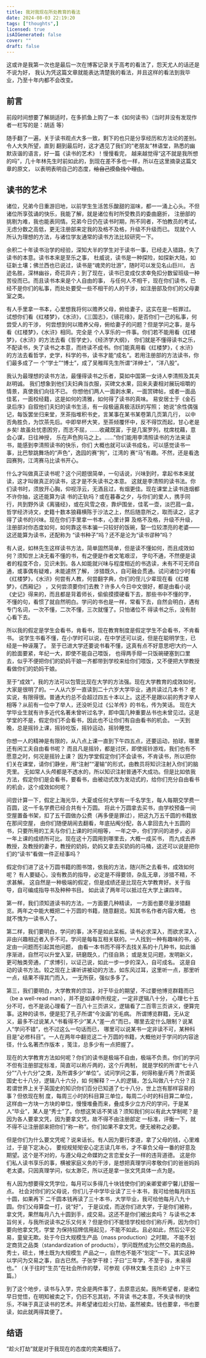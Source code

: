```yaml
---
title: 我对我现在所处教育的看法
date: 2024-08-03 22:19:20
tags: ["thoughts",]
licensed: true
isAIGenerated: false
cover: ""
draft: false
---
```


这或许是我第一次也是最后一次在博客记录关于高考的看法了，怨天尤人的话还是不说为好，
我认为凭这篇文章就能表达清楚我的看法，并且这样的看法到我毕业，乃至十年内都不会改变。

<Excerpt />

## 前言

前段时间想要了解胡适时，在多抓鱼上购了一本《如何读书》（当时并没有发现作者一栏写的是：胡适 等）

随手翻了一遍，关于读书观点大多一致，剩下的也只是分享经历和方法论的差别。令人大失所望，直到
翻到最后时，这才遇见了我们的“老朋友”林语堂，熟悉的幽默诙谐的语言，好一篇《读书的艺术》！慢慢看完，
越来越觉得“这不就是我所想的吗”，几十年林先生时前如此的，到现在差不多也一样，所以在这里摘录这篇文章的原文，
以表明表明自己的态度，~~给自己摸鱼找个理由~~。


## 读书的艺术

诸位，兄弟今日重游旧地，以前学生生活苦乐酸甜的滋味，都一一涌上心头。不但诸位所享弦诵的快乐，我能了解，就是诸位有时所受教员的委曲磨折，
注册部的挑剔为难，我也能表同情。兄弟今日仍在读书时期，所不同者，不怕教员的考试，无虑分数之高低，更无注册部来定我的及格不及格，升级不升级而已。
现就个人所认为理想的方法，与诸位学友通常的读书方法比较研究一下。

余积二十年读书治学的经验，深知大半的学生对于读书一事，已经走入错路，失了读书的本意。读书本来是至乐之事，
杜威说，读书是一种探险，如探新大陆，如征新土壤；佛兰西也已说过，读书是“魂灵的壮游”，随时可以发见名山巨川，
古迹名胜，深林幽谷，奇花异卉；到了现在，读书已变成仅求幸免扣分数留班级一种苦役而已。而且读书本来是个人自由的事，
与任何人不相干，现在你们读书，已经不是你们的私事，而处处要受一些不相干的人的干涉，如注册部及你们的父母妻室之类。

有人手里拿一书本，心里想我将何以赡养父母，俯给妻子，这实在是一桩罪过。
试想你们看《红楼梦》，《水浒》，《三国志》，《镜花缘》，是否你们一己的私事，何尝受人的干涉，
何尝想到何以赡养父母，俯给妻子的问题？但是学问之事，是与看《红楼梦》，《水浒》相同。完全是
个人享乐的一件事。你们若不能用看《红楼梦》，《水浒》的方法去看《哲学史》，《经济学大纲》，
你们就是不懂得读书之乐，不配读书，失了读书之本意，而终读不成书。你们能真用看《红楼梦》，《
水浒》的方法去看哲学，史学，科学的书，读书才能“成名”。若用注册部的方法读书，你们最多成了一
个“学士”“博士”，成了吴稚晖先生所谓“洋绅士”，“洋八股”。

我认为最理想的读书方法，最懂得读书之乐者，莫如中国第一女诗人李清照及其夫赵明诚。
我们想象到他们夫妇典当衣服，买碑文水果，回来夫妻相对展玩咀嚼的情景，真使我们向往不已。
你想他们两人一面剥水果，一面赏碑帖，或者一面品佳茗，一面校经籍，这是如何的清雅，如何得了读书的真味。
易安居士于《金石录后序》自叙他们夫妇的读书生活，有一段极逼真极活跃的写照；
她说“余性偶强记，每饭罢坐归来堂，烹茶指堆积书史，言某事在某书某卷第几页第几行，
以中否角胜负，为饮茶先后。中即举杯大笑，至茶倾覆怀中，反不得饮而起，甘心老是乡矣!
故虽处忧患困穷，而志不屈，……收藏既富，于是几案罗列，枕席枕藉，意会心谋，日往神授，
乐在声色狗马之上。……”你们能用李清照读书的方法来读书，能感到李清照读书的快乐，你们
大概也就可以读书成名，可以感觉读书一事，比巴黎跳舞场的“声色”，逸园的赛“狗”，江湾的
赛“马”有趣。不然，还是看逸园赛狗，江湾赛马比读书开心。

什么才叫做真正读书呢？这个问题很简单，一句话说，兴味到时，拿起书本来就读，这才叫做真正的读书，这才是不失读书之本意。
这就是李清照的读书法。你们读书时，须放开心胸，仰视浮云，无酒且过，有烟更佳。现在课堂上读书连烟都不许你抽，这还能算为读
书的正轨吗？或在暮春之夕，与你们的爱人，携手同行，共到野外读《离骚经》，或在风雪之夜，靠炉围坐，佳茗一壶，淡巴菰一盒，
哲学经济诗文，史籍十数本狼藉横陈于沙法之上，然后随意所之，取而读之，这才得了读书的兴味。现在你们手里拿一书本，心里计算
及格不及格，升级不升级，注册部对你态度如何，如何靠这书本骗一只较好的饭碗，娶一位较漂亮的老婆——这还能算为读书，还配称为
“读书种子”吗？还不是沦为“读书谬种”吗？

有人说，如林先生这样读书方法，简单固然简单，但是读不懂如何，而且成效如何？须知世上决无看不懂的书，有之便是作者文笔艰涩，
字句不通，不然便是读者的程度不合，见识未到。各人如能就兴味与程度相近的书选读，未有不可无师自通，或事偶有疑难，未能遽然了解，
涉猎既久，自可融会贯通。试问诸位少时看《红楼梦》，《水浒》何尝有人教，何尝翻字典，你们的侄儿少辈现在看《红楼梦》，《西厢记》
，又何尝须要你们去教？许多人今日中文很好，都是由看小说《史记》得来的，而且都是背着师长，偷偷摸摸硬看下去，那些书中不懂的字，
不懂的句，看惯了就自然明白。学问的书也是一样，常看下去，自然会明白，遇有专门名词，一次不懂，二次不懂，三次就懂了。只怕诸位不
得读书之乐，没有耐心看下去。

所以我的假定是学生会看书，肯看书，现在教育制度是假定学生不会看书，不肯看书。
说学生书看不懂，在小学时可以说，在中学还可以说，但是在聪明学生，已经是一种诬蔑了。
至于已进大学还要说书看不懂，这真有点不好意思吧!大约一人的脸面要紧，年纪一大，即使不能自己喂饭，
也得两手搿一只饭碗硬塞到口里去，似乎不便把你们的奶妈干娘一齐都带到学校来给你们喂饭，又不便把大学教授看做你们的奶妈干娘。

至于“成效”，我的方法可以包管比现在大学的方法强。现在大学教育的成效如何，大家是很明了的。一人从六岁一直读到二十六岁大学毕业，通共读过几本书？
老实说，有限得很。普通大约总不会超过四五十本以上。这还不是跟以前的秀才举人相等？从前有一位中了举人，还没听见过《公羊传》的书名，传为笑话。
现在大学毕业生就有许多近代名著未曾听过名字，即中国几种重要丛书也未曾见过。这是学堂的不是，假定你们不会看书，因此也不让你们有自由看书的机会。
一天到晚，总是摇铃上课，摇铃吃饭，摇铃运动，摇铃睡觉。

你想一人的精神是有限的，从八点上课一直到下午四五点，还要运动，拍球，哪里还有闲工夫自由看书呢？
而且凡是摇铃，都是讨厌，即使摇铃游戏，我们也有不愿意之时，何况是摇铃上课？
因为学堂假定你们不会读书，不肯读书，所以把你们关在课堂，请你们静坐，用“注射”“灌输”的形式，由教员将知识注射入你们的脑壳里。
无如常人头颅都是不透水的，所以知识注射普通不大成功。但是比如依我方法，假定你们是会看书，要看书，由被动式改为发动式的，给你们充分自由看书的机会，这个成效如何呢？

间尝计算一下，假定上海光华，大夏或任何大学有一千名学生，每人每期交学费一百圆，这一千名学费已经合共有十万圆。
将此十万圆拿去买书，由学校预备一间空屋置备书架，扣了五千圆做办公费（再多便是罪过），把这九万五千圆的书籍放在那间空屋，
由你们随便胡闹去翻看，年底拈阄分配，各人拿回去九十五圆的书，只要所用的工夫与你们上课的时间相等，
一年之中，你们学问的进步，必非一年上课的成绩所可比。现在这十万圆用到哪里去，大概一成买书，
而九成去养教授，及教授的妻子，教授的奶妈，奶妈又拿去买奶妈的马桶，这还可以说是把你们的“读书”看做一件正经事吗？

假定你们进了这十万圆书籍的图书馆，依我的方法，随兴所之去看书，成效如何呢？
有人要疑心，没有教员的指导，必定是不得要领，杂乱无章，涉猎不精，不求甚解。
这自然是一种极端的假定，但是成绩还是比现在大学教育好。关于指导，自可编成指导书及种种书目。
如此读了两年可以抵过在大学上课四年。

第一样，我们须知道读书的方法，一方面要几种精读，
一方面也要尽量涉猎翻览。两年之中能大概把二十万圆的书籍，随意翻览。知其书名作者内容大概，
也就不愧为一读书人了。

第二样，我们要明白，学问的事，决不是如此呆板。读书必求深入，而欲求深入，
非由兴趣相近者入手不可。学问是每每互相关联的。一人找到一种有趣味的书，必定由一问题而引起其他问题，
由看一本书而不得不去找关系的十几种书，如此循序渐进，自然可以升堂入室，研磨既久，门径自熟；
或是发见问题，发明新义，更可触类旁通，广求博引，以证己说，如此一步一步的深入，自可成名。
这是自动的读书方法。较之现在上课听讲被动的方法，如东风过耳，这里听一点，那里听一点，结果不得其门而入，
一无所获，强似多多了。

第三，我们要明白，大学教育的宗旨，对于毕业的期望，不过要他博览群籍而已（be a well-read man），并不是如课中所规定，一定非逻辑八十分，
心理七十五分不可，也不是说心理看了一百八十三页讲义，逻辑看了二百零三页讲义，便算完事。这种的读书，便是犯了孔子所谓“今汝画”的毛病。
所谓博览群籍，无从定义，最多不过说某人“书看得不少”某人“差一点”而已，哪里去定什么限制？说某人“学问不错”，也不过这么一句话而已，
哪里可以说某书一定非读不可，某种科目是“必修科目”。一人在两年中翻览这二十万圆的书籍，大概他对于学问的内容途径，什么名著杰作版本
，笺注，总多少有一点把握了。

现在的大学教育方法如何呢？你们的读书是极端不自由，极端不负责。你们的学问不但有注册部定标准，简直可以称斤两的，这个斤两制，
就是学校的所谓“七十八分”“八十六分”之类，及所谓多少“单位”。试问学问之事，何得称量斤两？所谓英国史七十八分，逻辑八十六分，如
何解释？一人的逻辑，怎么叫做八十六分？且若谓世界上关于英国史的知识你们百分已知道了七十八分，世上岂有那样容易的事？但依现在制
度，每周三小时的科目算三单位，每周二小时的科目算二单位，这样由一方块一方块的单位，慢慢堆叠而来，叠成多少立方尺的学问，于是某
人“毕业”，某人是“秀士”了。你想这笑话不笑话？须知我们何以有此大学制呢？是因为各人要拿文凭，因为要拿文凭，故不得不由注册部定
一标准，评衡一下，就不得不让注册部来把你们“称一称”。你们如果不拿文凭，便无被称之必要。

但是你们为什么要文凭呢？说来话长。有人因为要行孝道，拿了父母的钱，心里难过，于是下定决心，
要规规矩矩安心定志读几年书，才不辜负父母一番的好意及期望。这个是不对的，与遵父母之命媒妁之言恋爱女子一样的违背道德。
这是你们私人读书享乐的事，横被家庭义务的干涉，是想把真理学问孝敬你们的爸爸妈妈老太婆。只因真理学问，似太渺茫，所以还是拿一张文凭具体一点为是。

有人因为想要得文凭学位，每月可以多得几十块钱使你们的亲卿爱卿宁馨儿舒服一点。
社会对你们的父母说，你们儿子中学毕业读了三十本书，我可给他每月四五十圆，如果再下
二千圆本钱再读了三十本书，大学毕业，我可给他每月八九十圆。你们父母算盘一打，说“好”，
于是议成，而送你们进大学，于是你们被称，拿文凭，果然每月八九十圆到手，成交易。这还不是你们被出卖吗？
与读书之本旨何关，与我所说读书之乐又何关？但是你们不能怪学校给你们称斤两，因为你们要向他拿文凭，学堂
为保持招牌信用起见，不能不如此。且必如此，然后公平交易，童叟无欺。处于今日大规模生产品（mass production）之时期，
不能不划定商货之品类（standardization of products），学问既然成为公然交易的商品，秀士，硕土，博土既为大规模生
产品之一，自然也不能不“划定”一下。其实这种以学问为交易之事，自古已然。子张学干禄；子曰“三年学，不至于谷，未易得也。”
（关于往时“生员”在社会所作的孽，可参观《亭林文集·生员论》上中下三篇。）

到了这个地步，读书与入学，完全是两件事了，去原意远矣。我所希望者，是诸位早日觉悟，在明知被卖之下，仍旧不忘其初，不背读
书之本意，不失读书的快乐，不昧于真正读书的艺术。并希望诸位趁火打劫，虽然被卖。钱也要拿，书也要读，如此就两得其便了。


## 结语

“趁火打劫”就是对于我现在的态度的完美概括了。
